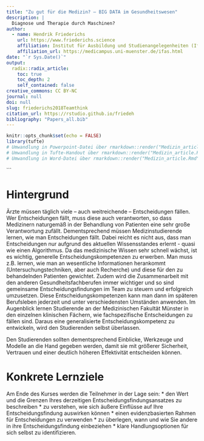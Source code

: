 ```yaml
---
title: "Zu gut für die Medizin? – BIG DATA im Gesundheitswesen"
description: |
  Diagnose und Therapie durch Maschinen?
author:
  - name: Hendrik Friederichs
    url: https://www.friederichs.science
    affiliation: Institut für Ausbildung und Studienangelegenheiten (IfAS) der Medizinischen Fakultät Münster
    affiliation_url: https://medicampus.uni-muenster.de/ifas.html
date: "`r Sys.Date()`"
output: 
  radix::radix_article:
    toc: true
    toc_depth: 2
    self_contained: false
creative_commons: CC BY-NC
journal: null
doi: null
slug: friederichs2018Teamthink
citation_url: https://rstudio.github.io/friedeh
bibliography: "Papers_all.bib"
---
```


```r
knitr::opts_chunk$set(echo = FALSE)
library(tufte)
# Umwandlung in Powerpoint-Datei über rmarkdown::render("Medizin_article.Rmd", output_format = "powerpoint_presentation", output_options = list(reference_doc = "my-styles.pptx"))
# Umwandlung in Tufte-Handout über rmarkdown::render("Medizin_article.Rmd", output_format = "tufte_handout")
# Umwandlung in Word-Datei über rmarkdown::render("Medizin_article.Rmd", output_format = "word_document")
```
```

# Hintergrund

Ärzte müssen täglich viele – auch weitreichende – Entscheidungen fällen. Wer Entscheidungen fällt, muss diese auch verantworten, so dass Medizinern naturgemäß in der Behandlung von Patienten eine sehr große Verantwortung zufällt. Dementsprechend müssen Medizinstudierende lernen, wie man Entscheidungen fällt. Dabei reicht es nicht aus, dass man Entscheidungen nur aufgrund des aktuellen Wissensstandes erlernt - quasi wie einen Algorithmus. Da das medizinische Wissen sehr schnell wächst, ist es wichtig, generelle Entscheidungskompetenzen zu erwerben. Man muss z.B. lernen, wie man an wesentliche Informationen herankommt (Untersuchungstechniken, aber auch Recherche) und diese für den zu behandelnden Patienten gewichtet. Zudem wird die Zusammenarbeit mit den anderen Gesundheitsfachberufen immer wichtiger und so sind gemeinsame Entscheidungsfindungen im Team zu steuern und erfolgreich umzusetzen. Diese Entscheidungskompetenzen kann man dann im späteren Berufsleben jederzeit und unter verschiedensten Umständen anwenden. Im Augenblick lernen Studierende an der Medizinischen Fakultät Münster in den einzelnen klinischen Fächern, wie fachspezifische Entscheidungen zu fällen sind. Daraus eine generalisierte Entscheidungskompetenz zu entwickeln, wird den Studierenden selbst überlassen.

Den Studierenden sollten dementsprechend Einblicke, Werkzeuge und Modelle an die Hand gegeben werden, damit sie mit größerer Sicherheit, Vertrauen und einer deutlich höheren Effektivität entscheiden können.

# Konkrete Lernziele

Am Ende des Kurses werden die Teilnehmer in der Lage sein: 
* den Wert und die Grenzen Ihres derzeitigen Entscheidungsfindungsansatzes zu beschreiben 
* zu verstehen, wie sich äußere Einflüsse auf Ihre Entscheidungsfindung auswirken können 
* einen evidenzbasierten Rahmen für Entscheidungen zu verwenden 
* zu überlegen, wann und wie Sie andere in ihre Entscheidungsfindung einbeziehen 
* klare Handlungsoptionen für sich selbst zu identifizieren.



